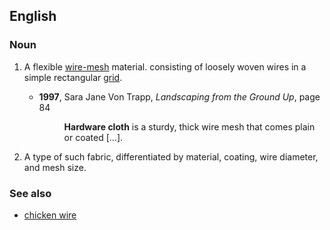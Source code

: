 ==English==

===Noun===
{{en-noun|sg=[[hardware]] [[cloth]]|hardware cloths|-}}
# {{uncountable}} A flexible [[wire-mesh]] material. consisting of loosely woven wires in a simple rectangular [[grid]].
#*'''1997''', Sara Jane Von Trapp, ''Landscaping from the Ground Up'', page 84
#*: '''Hardware cloth''' is a sturdy, thick wire mesh that comes plain or coated […].
# {{countable}} A type of such fabric, differentiated by material, coating, wire diameter, and mesh size.

===See also===
*[[chicken wire]]